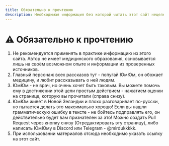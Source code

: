 ```yaml
---
title: Обязательно к прочтению
description: Необходимая информация без которой читать этот сайт нецелесообразно
---
```

# ⚠ Обязательно к прочтению
1. Не рекомендуется применять в практике информацию из этого сайта. Автор не имеет медицинского образования, основывается лишь на своём возможном опыте и информации из проверенных источников.
2. Главный персонаж всех рассказов тут - попугай ЮмЮм, он обожает медицину, и любит рассказывать о ней людям.
3. ЮмЮм - не врач, но очень хочет быть таковым. Вы можете помочь ему в достижении этой цели простым действием - нажатием оценки на странице, которую вы прочитали (справа снизу).
4. ЮмЮм живёт в Новой Зеландии и плохо разговаривает по-русски, но пытается делать это максимально хорошо! Если вы нашли грамматическую ошибку в тексте - не бойтесь подправлять его, он действительно будет вам признателен за это! Можно создать Pull Request через кнопку снизу (Отредактировать эту страницу), либо написать ЮмЮму в Discord или Telegram - @mirdukkkkk.
5. При использовании материалов отсюда необходимо указать ссылку на этот сайт.
